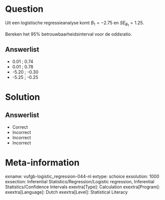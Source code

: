 Question
========

Uit een logistische regressieanalyse komt $B_{1} = -2.75$ en $SE_{B_{1}} = 1.25$. 

Bereken het 95% betrouwbaarheidsinterval voor de oddsratio.
  
Answerlist
----------
* 0.01 ; 0.74
* 0.01 ; 0.78
* -5.20 ; -0.30
* -5.25 ; -0.25

Solution
========

Answerlist
----------
* Correct
* Incorrect
* Incorrect
* Incorrect

Meta-information
================
exname: vufgb-logistic_regression-044-nl
extype: schoice
exsolution: 1000
exsection: Inferential Statistics/Regression/Logistic regression, Inferential Statistics/Confidence Intervals
exextra[Type]: Calculation
exextra[Program]: 
exextra[Language]: Dutch
exextra[Level]: Statistical Literacy
